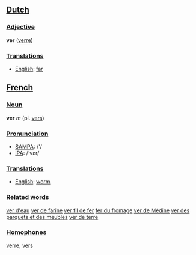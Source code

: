 ==[[Dutch]]==
===[[Adjective]]===
'''ver''' ([[verre]])

===[[Translation]]s===
*[[English]]: [[far]]

==[[French]]==
===[[Noun]]===
'''ver''' ''m'' (pl. [[vers]])

===[[Pronunciation]]===
*[[w:SAMPA|SAMPA]]: /'/
*[[w:IPA|IPA]]: /'vεr/

===[[Translation]]s===
*[[English]]: [[worm]]

===[[Related word]]s===

[[ver d'eau]]
[[ver de farine]]
[[ver fil de fer]]
[[fer du fromage]]
[[ver de Médine]]
[[ver des parquets et des meubles]]
[[ver de terre]]

===[[Homophone]]s===
[[verre]], [[vers]]